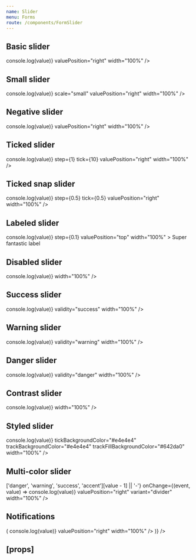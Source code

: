 ```yaml
---
name: Slider
menu: Forms
route: /components/FormSlider
---
```



<PageTitle src="components/Form/Slider" title="Slider" />

## Basic slider

<Playground>
  <FormComponentDemo initialValue={75} property="value" type="slider">
    <Slider
      aria-label="Super fantastic label"
      onChange={(event, value) => console.log(value)}
      valuePosition="right"
      width="100%"
    />
  </FormComponentDemo>
</Playground>

## Small slider

<Playground>
  <FormComponentDemo initialValue={75} property="value" type="slider">
    <Slider
      aria-label="Super fantastic label"
      onChange={(event, value) => console.log(value)}
      scale="small"
      valuePosition="right"
      width="100%"
    />
  </FormComponentDemo>
</Playground>

## Negative slider

<Playground>
  <FormComponentDemo initialValue={-10} property="value" type="slider">
    <Slider
      aria-label="Super fantastic label"
      max={0}
      min={-40}
      onChange={(event, value) => console.log(value)}
      valuePosition="right"
      width="100%"
    />
  </FormComponentDemo>
</Playground>

## Ticked slider

<Playground>
  <FormComponentDemo initialValue={75} property="value" type="slider">
    <Slider
      aria-label="Super fantastic label"
      max={100}
      min={0}
      onChange={(event, value) => console.log(value)}
      step={1}
      tick={10}
      valuePosition="right"
      width="100%"
    />
  </FormComponentDemo>
</Playground>

## Ticked snap slider

<Playground>
  <FormComponentDemo initialValue={1.5} property="value" type="slider">
    <Slider
      snap
      aria-label="Super fantastic label"
      max={2}
      min={0}
      onChange={(event, value) => console.log(value)}
      step={0.5}
      tick={0.5}
      valuePosition="right"
      width="100%"
    />
  </FormComponentDemo>
</Playground>

## Labeled slider

<Playground>
  <FormComponentDemo initialValue={9.5} property="value" type="slider">
    <Slider
      max={12}
      min={2}
      onChange={(event, value) => console.log(value)}
      step={0.1}
      valuePosition="top"
      width="100%"
    >
      Super fantastic label
    </Slider>
  </FormComponentDemo>
</Playground>

## Disabled slider

<Playground>
  <FormComponentDemo initialValue={75} property="value" type="slider">
    <Slider disabled aria-label="Super fantastic label" onChange={(event, value) => console.log(value)} width="100%" />
  </FormComponentDemo>
</Playground>

## Success slider

<Playground>
  <FormComponentDemo initialValue={75} property="value" type="slider">
    <Slider
      aria-label="Super fantastic label"
      onChange={(event, value) => console.log(value)}
      validity="success"
      width="100%"
    />
  </FormComponentDemo>
</Playground>

## Warning slider

<Playground>
  <FormComponentDemo initialValue={75} property="value" type="slider">
    <Slider
      aria-label="Super fantastic label"
      onChange={(event, value) => console.log(value)}
      validity="warning"
      width="100%"
    />
  </FormComponentDemo>
</Playground>

## Danger slider

<Playground>
  <FormComponentDemo initialValue={75} property="value" type="slider">
    <Slider
      aria-label="Super fantastic label"
      onChange={(event, value) => console.log(value)}
      validity="danger"
      width="100%"
    />
  </FormComponentDemo>
</Playground>

## Contrast slider

<Playground>
  <FormComponentDemo contrast initialValue={75} property="value" type="slider">
    <Slider contrast aria-label="Super fantastic label" onChange={(event, value) => console.log(value)} width="100%" />
  </FormComponentDemo>
</Playground>

## Styled slider

<Playground>
  <FormComponentDemo initialValue={75} property="value" type="slider">
    <StyledSlider
      aria-label="Super fantastic label"
      handleBackgroundColor="#283992"
      onChange={(event, value) => console.log(value)}
      tickBackgroundColor="#e4e4e4"
      trackBackgroundColor="#e4e4e4"
      trackFillBackgroundColor="#642da0"
      width="100%"
    />
  </FormComponentDemo>
</Playground>

## Multi-color slider

<Playground>
  <FormComponentDemo initialValue={2} property="value" type="slider">
    <MultiColorSlider
      aria-label="Super fantastic label"
      colors={['danger', 'warning', 'success', 'accent']}
      formatValue={value => ['danger', 'warning', 'success', 'accent'][value - 1] || '-'}
      onChange={(event, value) => console.log(value)}
      valuePosition="right"
      variant="divider"
      width="100%"
    />
  </FormComponentDemo>
</Playground>

## Notifications

<Playground>
  <Looper
    list={['danger', 'warning', 'success', 'primary', 'neutral']}
    render={level => (
      <FormComponentDemo initialValue={75} property="value" type="slider">
        <NotifiedSlider
          aria-label="Super fantastic label"
          level={level}
          notification={`This is an example ${level} notification.`}
          onChange={(event, value) => console.log(value)}
          valuePosition="right"
          width="100%"
        />
      </FormComponentDemo>
    )}
  />
</Playground>

## \[props\]

<Props of={Slider} />
